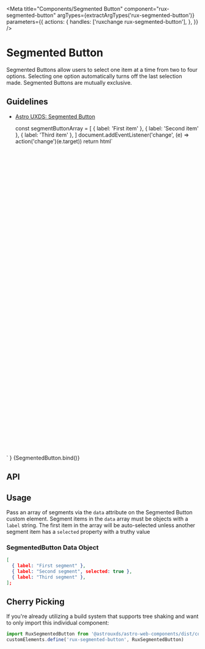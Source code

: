 
<Meta
    title="Components/Segmented Button"
    component="rux-segmented-button"
    argTypes={extractArgTypes('rux-segmented-button')}
    parameters={{
        actions: {
            handles: ['ruxchange rux-segmented-button'],
        },
    }}
/>

# Segmented Button

Segmented Buttons allow users to select one item at a time from two to four options. Selecting one option automatically turns off the last selection made. Segmented Buttons are mutually exclusive.

## Guidelines

-   [Astro UXDS: Segmented Button](https://astrouxds.com/ui-components/segmented-button)

    const segmentButtonArray = [
        { label: 'First item' },
        { label: 'Second item' },
        { label: 'Third item' },
    ]
    document.addEventListener('change', (e) => action('change')(e.target))
    return html`
<div style="padding: 10vh 5vw; display: flex; justify-content: center;">
    <rux-segmented-button
        .data="${args.data}"
        .selected="${args.selected}"
    ></rux-segmented-button>
</div>
    `
}

<Canvas>
    <Story
        args={{
            data: [
                { label: 'First item' },
                { label: 'Second item', selected: true },
                { label: 'Third item' },
            ],
            selected: 'Second item',
        }}
        name="Segmented Button"
    >
        {SegmentedButton.bind()}
    </Story>
</Canvas>

## API

<ArgsTable of="rux-segmented-button" />

## Usage

Pass an array of segments via the `data` attribute on the Segmented Button custom element. Segment items in the `data` array must be objects with a `label` string. The first item in the array will be auto-selected unless another segment item has a `selected` property with a truthy value

### SegmentedButton Data Object

```json
[
  { label: "First segment" },
  { label: "Second segment", selected: true },
  { label: "Third segment" },
];
```

## Cherry Picking

If you're already utilizing a build system that supports tree shaking and want to only import this individual component:

```js
import RuxSegmentedButton from '@astrouxds/astro-web-components/dist/components/rux-segmented-button.js'
customElements.define('rux-segmented-button', RuxSegmentedButton)
```
